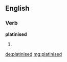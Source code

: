==English==

===Verb===
'''platinised'''

# {{en-past of|platinise}}

[[de:platinised]]
[[mg:platinised]]